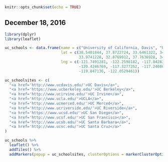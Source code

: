```r
knitr::opts_chunk$set(echo = TRUE)
```

## December 18, 2016
```r
library(dplyr)
library(leaflet)

uc_schools <- data.frame(name = c("University of California, Davis", "University of California,                                      Berkeley", "University of California, Irvine", "University of                                     California, Los Angeles", "University of California, Merced",                                    "University of California, Riverside", "University of                                              California, San Diego", "University of California, San                                            Francisco", "University of California, Santa Barbara",                                           "University of California, Santa Cruz"), 
                         lat = c(38.5401844, 37.8722724, 33.6461322, 34.0706216, 37.3657371,     
                                 33.9741228, 32.8769912, 37.7636928, 34.4134031, 36.9951398),
                         lng = c(-121.7491281, -122.2598182, -117.8428335, -118.4445492,         
                                 -120.4246769, -117.3277252, -117.2408697, -122.458306, 
                                 -119.847136, -122.0529461))

uc_schoolsites <- c(
  "<a href='http://www.ucdavis.edu/'>UC Davis</a>",
  "<a href='https://www.ucberkeley.edu/'>UC Berkeley</a>",
  "<a href='http://www.ucirvine.edu/'>UC Irvine</a>",
  "<a href='http://www.ucla.edu/'>UCLA</a>",
  "<a href='http://www.ucmerced.edu/'>UC Merced</a>",
  "<a href='http://www.ucriverside.edu/'>UC Riverside</a>",
  "<a href='https://www.ucsd.edu/'>UC San Diego</a>",
  "<a href='http://www.ucsf.edu/'>UC San Francisco</a>",
  "<a href='http://www.ucsb.edu/'>UC Santa Barbara</a>",
  "<a href='http://www.ucsc.edu/'>UC Santa Cruz</a>"
)

uc_schools %>%
  leaflet() %>%
  addTiles() %>%
  addMarkers(popup = uc_schoolsites, clusterOptions = markerClusterOptions())
```
